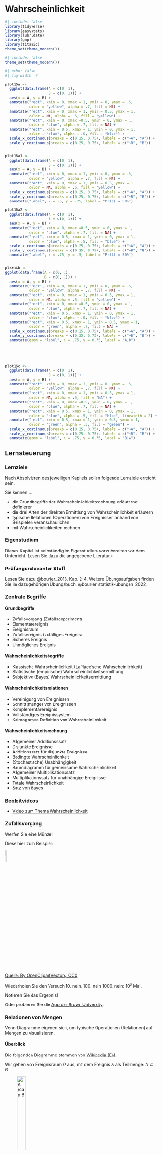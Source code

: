 
# Wahrscheinlichkeit

```r
#| include: false
library(tidyverse)
library(easystats)
library(lubridate)
library(gmp)
library(titanic)
theme_set(theme_modern())
```



```r
#| include: false
theme_set(theme_modern())
```


```r
#| echo: false
#| fig-width: 7

plot16a <-
  ggplot(data.frame(A = c(0, 1),
                    B = c(0, 1))) +
  aes(x = A, y = B) +
  annotate("rect", xmin = 0, xmax = 1, ymin = 0, ymax = .5,
           color = "yellow", alpha = .7, fill = NA) +
  annotate("rect", xmin = 0, xmax = 1, ymin = 0.5, ymax = 1,
           color = NA, alpha = .5, fill = "yellow") +
  annotate("rect", xmin = 0, xmax =0.5, ymin = 0, ymax = 1,
           color = "blue", alpha = .7, fill = NA) +
  annotate("rect", xmin = 0.5, xmax = 1, ymin = 0, ymax = 1,
           color = "blue", alpha = .5, fill = "blue") +
  scale_x_continuous(breaks = c(0.25, 0.75), labels = c("¬A", "A")) +
  scale_y_continuous(breaks = c(0.25, 0.75), labels = c("¬B", "B"))


plot16a1 <-
  ggplot(data.frame(A = c(0, 1),
                    B = c(0, 1))) +
  aes(x = A, y = B) +
  annotate("rect", xmin = 0, xmax = 1, ymin = 0, ymax = .5,
           color = "yellow", alpha = .7, fill = NA) +
  annotate("rect", xmin = 0, xmax = 1, ymin = 0.5, ymax = 1,
           color = NA, alpha = .5, fill = "yellow") +
  scale_x_continuous(breaks = c(0.25, 0.75), labels = c("¬A", "A")) +
  scale_y_continuous(breaks = c(0.25, 0.75), labels = c("¬B", "B")) +
  annotate("label", x = .5, y = .75, label = "Pr(B) = 50%")

plot16a2 <-
  ggplot(data.frame(A = c(0, 1),
                    B = c(0, 1))) +
  aes(x = A, y = B) +
  annotate("rect", xmin = 0, xmax =0.5, ymin = 0, ymax = 1,
           color = "blue", alpha = .7, fill = NA) +
  annotate("rect", xmin = 0.5, xmax = 1, ymin = 0, ymax = 1,
           color = "blue", alpha = .5, fill = "blue") +
  scale_x_continuous(breaks = c(0.25, 0.75), labels = c("¬A", "A")) +
  scale_y_continuous(breaks = c(0.25, 0.75), labels = c("¬B", "B")) +
  annotate("label", x = .75, y = .5, label = "Pr(A) = 50%")


plot16b <-
ggplot(data.frame(A = c(0, 1),
                  B = c(0, 1))) +
  aes(x = A, y = B) +
  annotate("rect", xmin = 0, xmax = 1, ymin = 0, ymax = .5,
           color = "yellow", alpha = .7, fill = NA) +
  annotate("rect", xmin = 0, xmax = 1, ymin = 0.5, ymax = 1,
           color = NA, alpha = .5, fill = "yellow") +
  annotate("rect", xmin = 0, xmax =0.5, ymin = 0, ymax = 1,
           color = "blue", alpha = .7, fill = NA) +
  annotate("rect", xmin = 0.5, xmax = 1, ymin = 0, ymax = 1,
           color = "blue", alpha = .5, fill = "blue") +
  annotate("rect", xmin = 0.5, xmax = 1, ymin = 0.5, ymax = 1,
           color = "green", alpha = .7, fill = NA) +
  scale_x_continuous(breaks = c(0.25, 0.75), labels = c("¬A", "A")) +
  scale_y_continuous(breaks = c(0.25, 0.75), labels = c("¬B", "B")) +
  annotate(geom = "label", x = .75, y = 0.75, label = "A,B")





plot16c <-
  ggplot(data.frame(A = c(0, 1),
                    B = c(0, 1))) +
  aes(x = A, y = B) +
  annotate("rect", xmin = 0, xmax = 1, ymin = 0, ymax = .5,
           color = "yellow", alpha = .7, fill = NA) +
  annotate("rect", xmin = 0, xmax = 1, ymin = 0.5, ymax = 1,
           color = NA, alpha = .5, fill = "NA") +
  annotate("rect", xmin = 0, xmax =0.5, ymin = 0, ymax = 1,
           color = "blue", alpha = .7, fill = NA) +
  annotate("rect", xmin = 0.5, xmax = 1, ymin = 0, ymax = 1,
           color = "blue", alpha = .5, fill = "blue", linewidth = 2) +
  annotate("rect", xmin = 0.5, xmax = 1, ymin = 0.5, ymax = 1,
           color = "green", alpha = .3, fill = "green") +
  scale_x_continuous(breaks = c(0.25, 0.75), labels = c("¬A", "A")) +
  scale_y_continuous(breaks = c(0.25, 0.75), labels = c("¬B", "B")) +
  annotate(geom = "label", x = .75, y = 0.75, label = "B|A")


```

## Lernsteuerung


### Lernziele

Nach Absolvieren des jeweiligen Kapitels sollen folgende Lernziele erreicht sein.

Sie können ...


- die Grundbegriffe der Wahrscheinlichkeitsrechnung erläuternd definieren
- die drei Arten der direkten Ermittlung von Wahrscheinlichkeit erläutern
- typische Relationen (Operationen) von Ereignissen anhand von Beispielen veranschaulichen
- mit Wahrscheinlichkeiten rechnen



### Eigenstudium


:::{.callout-note}
Dieses Kapitel ist selbständig im Eigenstudium vorzubereiten vor dem Unterricht.
Lesen Sie dazu die angegebene Literatur.$\square$
:::


### Prüfungsrelevanter Stoff

Lesen Sie dazu @bourier_2018, Kap. 2-4. 
Weitere Übungsaufgaben finden Sie im dazugehörigen Übungsbuch, @bourier_statistik-ubungen_2022.







### Zentrale Begriffe


#### Grundbegriffe

- Zufallsvorgang (Zufallsexperiment)
- Elementarereignis
- Ereignisraum
- Zufallsereignis (zufälliges Ereignis)
- Sicheres Ereignis
- Unmögliches Ereignis


#### Wahrscheinlichkeitsbegriffe

- Klassische Wahrscheinlichkeit (LaPlace'sche Wahrscheinlichkeit)
- Statistische (empirische) Wahrscheinlichkeitsermittlung
- Subjektive (Bayes) Wahrscheinlichkeitsermittlung


#### Wahrscheinlichkeitsrelationen

- Vereinigung von Ereignissen
- Schnitt(menge) von Ereignissen
- Komplementärereignis
- Vollständiges Ereignissystem
- Kolmogorovs Definition von Wahrscheinlichkeit


#### Wahrscheinlichkeitsrechnung

- Allgemeiner Additionsssatz
- Disjunkte Ereignisse
- Additionssatz für disjunkte Ereignisse
- Bedingte Wahrscheinlichkeit
- (Stochastische) Unabhängigkeit
- Baumdiagramm für gemeinsame Wahrscheinlichkeit
- Allgemeiner Multiplikationssatz
- Multiplikationssatz für unabhängige Ereignisse
- Totale Wahrscheinlichkeit
- Satz von Bayes


### Begleitvideos


- [Video zum Thema Wahrscheinlichkeit](https://youtu.be/rR6NspapEyo)




<!-- ## Unterstützung: Wahrscheinlichkeit in Bildern -->

<!-- Wahrscheinlichkeit in Bildern: zur einfachen Erschließung des Materials, -->
<!-- ein Unterstützungsangebot. -->


<!-- Im Folgenden sind einige Schlüsselbegriffe und -regeln in (ver-)einfach(t)er Form schematisch bzw. visuell dargestellt mit dem Ziel, den Stoff einfacher zu erschließen. -->





### Zufallsvorgang

Werfen Sie eine Münze!

Diese hier zum Beispiel:

![](img/1024px-Coin-155597.svg.png){width=10% fig-align="center"}

[Quelle: By OpenClipartVectors, CC0]( https://pixabay.com/pt/moeda-euro-europa-fran%C3%A7a-dinheiro-155597)

Wiederholen Sie den Versuch 10, nein, 100, nein 1000, nein: $10^6$ Mal.

Notieren Sie das Ergebnis!

Oder probieren Sie die [App der Brown University](https://seeing-theory.brown.edu/basic-probability/index.html#section1).



### Relationen von Mengen

Venn-Diagramme eigenen sich, um typische Operationen (Relationen) auf Mengen zu visualisieren.



#### Überblick

Die folgenden Diagramme stammen von [Wikipedia (En)](https://en.wikipedia.org/wiki/Venn_diagram).

Wir gehen von Ereignisraum $\Omega$ aus, mit dem Ereignis $A$ als Teilmenge: $A \subset B$.


<!-- ::: {#fig-sets layout-ncol=2} -->




![$A \cap B$](img/Venn0001.svg.png){width=25%}




![$A \cup B$](img/Venn0111.svg.png){width=5%}




![$\bar{A}$](img/2560px-Venn1010.svg.png){width=25%}






![$A \setminus B$](img/Venn0100.svg.png){width=25%}

<!-- Typische Mengenoperationen -->
<!-- ::: -->



#### Disjunkte Ereignisse


(Engl. disjoint events)

$A= \{1,2,3\}; B= \{4,5,6\}$

$A$ und $B$ sind disjunkt: ihre Schnittmenge ist leer: $A \cap B = \emptyset$,
s. @fig-disjunkt





![Zwei disunkte Ereignisse, dargestellt noch überlappungsfreie Kreise](img/2880px-Disjunkte_Mengen.svg.png){#fig-disjunkt width="25%" fig-align="center"}





#### Eselsbrücke zur Vereinigungs- und Schnittmenge

Das Zeichen für eine Vereinigung zweier Mengen kann man leicht mit dem Zeichen für einen Schnitt zweier Mengen leicht verwechseln; daher kommt eine Eselbrücke gelesen, s. @fig-esel.

![Eselsbrücke für Vereinigungs- und Schnittmenge](img/ven_cup_cap.jpeg){#fig-esel width=55%}

[Quelle: rither.de](http://www.rither.de/a/mathematik/stochastik/mengentheorie-und-venn-diagramme/)


#### Animationen


[Animation zu Mengenoperationen](https://seeing-theory.brown.edu/compound-probability/index.html)



[Animation zur Vereinigung von Mengen](https://www.geogebra.org/m/GEZV4xXc#material/cmXR8fHN)

[Quelle](Geogebra, J. Merschhemke)


### Additionssatz 

Der Additionssatz wird verwendet, wenn wir an der Wahrscheinlichkeit interessiert sind, dass *mindestens eines der Ereignisse* eintritt.

#### Diskunkte Ereignisse

$\Omega = {1,2,3,4,5,6}$



$\boxed{1\; 2\; 3\; 4\; 5\; 6}$

Gesucht sei die Wahrscheinlichkeit des Ereignis $A=\{1,2\}$.


$\boxed{\boxed{1\; 2}\; \color{gray}{ 3\; 4\; 5\; 6}}$

$P(1 \cup 2) = \frac{1}{6} + \frac{1}{6} = \frac{2}{6}$


#### Allgemein (disjunkt oder nicht disjunkt)


Bei der Addition der Wahrscheinlichkeiten für $A$ und $B$ wird der Schnitt $A\cap B$ doppelt erfasst. Er muss daher noch abgezogen werden (vgl. @fig-sets2):



$$P(A \cup B) = P(A) + P(B) - P(A\cap B)$$



<!-- ::: {#fig-sets2 layout-ncol=2} -->

![$A \cup B$](img/Venn0111.svg.png){width=20%}




![$A \cap B$](img/Venn0001.svg.png){width=20%}



Die Schnittmenge muss beim Vereinigen abgezogen werden,
damit sie nicht doppelt gezählt wird.


<!-- ::: -->



### Bedingte Wahrscheinlichkeit


#### Animation


Schauen Sie sich mal diese [Wahnsinnsanimation von Victor Powell an](https://setosa.io/conditional/). Hammer!


#### Schema


Abb. @fig-schema-p illustriert gemeinsame Wahrscheinlichkeit, $P(A \cap B) und bedingte Wahrscheinlichkeit, $P(A|B)$.


```r
#| echo: false
#| fig-cap: Illustration von gemeinsamer und bedingter Wahrscheinlichkeit
#| label: fig-schema-p
plots(plot16a1, plot16a2, plot16c)
```



Bedingte Wahrscheinlichkeit ist vergleichbar zu Filtern einer Tabelle:

```r
#| echo: true
d <- 
  tibble::tribble(
      ~id, ~A, ~B,
      "1", 0L, 0L,
      "2", 0L, 1L,
      "3", 1L, 0L,
      "4", 1L, 1L,
  "SUMME", 2L, 2L
  )

```

Es ergeben sich folgende Wahrscheinlichkeiten:

$P(A) = 2/4$

$P(B) = 2/4$

$P(A \cap B) = 1/4$

$P(A|B) = 1/2$






### (Un-)Abhängigkeit

Stochastische Unabhängigkeit ist ein Spezialfall von Abhängigkeit: Es gibt sehr viele Ausprägungen für Abhängigkeit, aber nur eine für Unabhängigkeit.
Können wir Unabhängigkeit nachweisen, haben wir also eine starke Aussage getätigt.






```r
#| echo: false
data("titanic_train")


plottitanic1 <-
titanic_train %>%
  select(Pclass, Survived) %>%
  mutate(Survived = factor(Survived)) %>%
  ggplot(aes(x = Pclass)) +
  geom_bar(aes(fill = Survived), position = "fill") +
  theme(legend.position = "bottom")


plottitanic2 <-
titanic_train %>%
  select(Survived, Embarked) %>%
  filter(Embarked %in% c("C", "Q", "S")) %>%
  mutate(Survived = factor(Survived)) %>%
  ggplot(aes(x = Embarked)) +
  geom_bar(aes(fill = Survived), position = "fill") +
  theme(legend.position = "bottom")





plottitanic3 <-
  titanic_train %>%
  select(Survived, Age) %>%
  mutate(Age_prime = isprime(Age),
         Age_prime = factor(Age_prime)) %>%
  mutate(Survived = factor(Survived)) %>%
  ggplot(aes(x = Age_prime)) +
  geom_bar(aes(fill = Survived), position = "fill") +
  theme(legend.position = "bottom") +
  scale_x_discrete(breaks = c(0, 2),
                     labels = c("Nicht Prim", "Prim"))

# plottitanic3

```



*Abhängig*, s. @fig-abh, links: Überleben auf der Titanic ist offenbar *abhängig* von der Passagierklasse.
Auf der anderen Seite: Das Ereignis *Überleben* auf der Titanic ist *un*abhängig vom Ereignis *Alter ist eine Primzahl*, s. @fig-abh, rechts.





```r
#| fig-cap: "Abhängigkeit und Unabhängigkeit zweier Ereignisse"
#| label: fig-abh
#| echo: false
plots(plottitanic1, plottitanic3,
      n_rows = 1,
      title = c("Abhängigkeit zweier Ereignisse", "Un-Abhängigkeit zweier Ereignisse"))
```








Zur Ab- bzw. Un-Abhängigkeit zweier Variablen, an Beispielen illustriert.




:::{#exm-covid}

## Zusammenhang von Covidsterblichkeit und Impfquote


Sind die Ereignisse *Tod durch Covid*  bzw. *Impfquote* ($A$) und *Land*^[hier mit den zwei Ausprägungen *DEU* und *USA*] ($B$) voneinander abhängig (Abb. @fig-covid1)?

```r
#| message: false
#| echo: false
#| cache: true
#| fig-cap: Impfquote und Sterblichkeit sind voneinander abhängig (bezogen auf Covid, auf Basis vorliegender Daten)
#| label: fig-covid1


# source: https://ourworldindata.org/covid-vaccinations
# access date: 2021-09-24
# licence: https://ourworldindata.org/covid-vaccinations#licence



dfile <- "data/owid-covid-data.csv"



d <- read_csv(dfile)

d2<-
  d %>%
  filter(iso_code %in% c("DEU", "USA")) %>%
  mutate(date = as_date(date)) %>%
  rename(Land = iso_code) %>%
  select(date,
         Land,
         #total_deaths,
         #new_deaths,
         people_fully_vaccinated_per_hundred,
         total_deaths_per_million,
         #new_vaccinations,
         total_vaccinations) %>%
  filter(date == "2021-09-23") %>%
  group_by(Land)


# d2 %>%
#   ungroup() %>%
#   count(people_fully_vaccinated_per_hundred)

plot_covid1 <-
  d2 %>%
  ggplot(aes(x = Land,
             y = people_fully_vaccinated_per_hundred)) +
  geom_col() +
  labs(title = "Anteil komplett geimpfter Personen",
       subtitle = "2021-09-23")




plot_covid2 <-
  d2 %>%
  ggplot(aes(x = Land,
             y = total_deaths_per_million)) +
  geom_col()+
  labs(title = "Corona-Tote pro Million",
       subtitle = "2021-09-23")


plots(plot_covid1, plot_covid2)
```

Ja, da in beiden Diagrammen gilt: $P(A|B) \ne Pr(A) \ne Pr(A|\neg B)$.


Daten von [Our World in Data](https://ourworldindata.org/covid-deaths).


:::








### Multiplikationssatz

Der Multiplikationssatz wird verwendet, wenn wir an der Wahrscheinlichkeit interessiert sind, dass *alle Ereignisse* eintreten.


#### Unabhängige Ereignisse


Wir werfen eine faire Münze *zwei* Mal (Abb. @fig-2muenzen).


![Wir werfen 2 faire Münzen](img/muenz1.png){#fig-2muenzen width="50%"}

Abb. @fig-2muenzen zeigt ein *Baumdiagramm*. Jeder *Kasten* (Knoten) zeigt ein *Ergebnis.* 
Die Pfeile (Kanten) symbolisieren die Abfolge des Experiments: Vom "Start" (schwarzer Kreis) 
führen zwei mögliche Ergebniss ab, jeweils mit Wahrscheinlichkeit 1/2.
Die untersten Knoten nennt man auch *Blätter* (Endknoten), sie zeigen das Endresultat des (in diesem Fall) zweifachen Münzwurfs.
Der Weg vom Start zu einem bestimmten Blatt nennt man *Pfad*. 
Die Anzahl der Pfade entspricht der Anzahl der Blätter.
In diesen Diagramm gibt es vier Pfade (und Blätter).





```r
#| echo: false
tibble::tribble(
  ~Ereignis,               ~Pr,
       "0K", "1/2 * 1/2 = 1/4",
       "1K", "1/4 + 1/4 = 1/2",
       "2K", "1/2 * 1/2 = 1/4"
  )
```

Wir werfen eine faire Münze *drei* Mal (Abb. @fig-3muenzen)

![Wir werfen drei faire Münzen](img/muenz2.png){#fig-3muenzen}



```r
#| echo: false
tibble::tribble(
  ~Ereignis,                     ~Pr,
       "0K", "1/2 * 1/2 * 1/2 = 1/8",
       "1K", "1/8 + 1/8 + 1/8 = 3/8",
       "2K",          "3 * 1/8 = 3/8",
       "3K", "1/2 * 1/2 * 1/2 = 1/8"
  ) 
```




$Pr(AB) = Pr(A) \cdot Pr(B) = 50\% \cdot 50\% = 25\%$

```r
#| echo: false
#| fig-cap: Unabhängige Ereignisse visualisiert
#| label: fig-unabh-e
plots(plot16a1, plot16a2, plot16c)
```


Abb. @fig-unabh-e zeigt, dass gilt: $P(A\cap B) = P(A) \cdot P(B) = P(B) \cdot P(A)$.


#### Kalt und Regen

Von @mcelreath_statistical_2020 stammt diese Verdeutlichung der gmeinsamen Wahrscheinlichkeit:

Was ist die Wahrscheinlichkeit für *kalt ❄ und Regen ⛈️*?

Die Wahrscheinlichkeit für kalt und Regen ist die Wahrscheinlichkeit von *Regen* ⛈, wenn's *kalt* ❄ ist mal die Wahrscheinlichkeit von *Kälte* ❄.

Ebenfalls gilt:

Die Wahrscheinlichkeit für kalt und Regen ist die Wahrscheinlichkeit von *Kälte* ❄, wenn's *regnet* ⛈️ mal die Wahrscheinlichkeit von *Regen* ⛈️.

Das Gesagte als Emoji-Gleichung:

$P(❄️ und ⛈️) = P(⛈️ |❄️ ) \cdot P(❄️) =  P(❄️ |⛈️ ) \cdot P(⛈️) = P(⛈️ und  ❄️)$



Allgemein:

$P(A\cap B) = P(A) \cdot P(B|A) = P(B) \cdot P(A|B)$


Man kann also die "Gleichung drehen".

#### Abhängige Ereignisse



Ein Baumdiagramm bietet sich zur Visualisierung abhängiger Ereignisse an, s. Abb. @fig-baum-abh. Für unabhängige Ereignisse übrigens auch.


In einer Urne befinden sich fünf Kugeln, von denen vier rot sind und eine blau ist.

wie groß ist die Wahrscheinlichkeit, dass bei zwei Ziehungen ohne Zurücklegen (*ZOZ*) *zwei rote Kugeln* gezogen werden [@bourier_2018], S. 47.


Hier ist unsere Urne:

$$\boxed{\color{red}{R, R, R, R}, \color{blue}B}$$

Und jetzt ziehen wir. Hier ist das Baumdiagramm, s. Abb. @fig-baum-abh.


```mermaid
%%| fig-cap: "Baumdiagramm für ein ein zweistufiges Zufallsereignis, wobei der 2. Zug (Stufe) abhängig ist vom 1. Zug."
%%| label: fig-baum-abh
flowchart LR
  A[Start] -->|4/5|B[1. Zug: R]
  A -->|1/5|C[1. Zug: B]
  B -->|3/4|D[2. Zug: R]
  B -->|1/4|E[2. Zug: B]
  D --- H[Fazit: RR:  12/20]
  E --- I[Fazit: RB: 4/20]
  C -->|4/4|F[2. Zug: R]
  C -->|0/4|G[2. Zug: B]
  F --- J[Fazit: BR: 4/20]
  G --- K[Fazit: BB: 0/20]
```



Es gilt also: $P(A\cap B) = P(A) \cdot P(B|A)$.



### Totale Wahrscheinlichkeit




@fig-tot-wskt zeigt das Baumdiagramm für die Aufgabe @bourier_2018, S. 56.

```mermaid
%%| fig-cap: Totale Wahrscheinlichkeit
%%| label: fig-tot-wskt
flowchart LR
  A[Start] -->|0.6|B[A1]
  A -->|0.1|C[A2]
  A -->|0.3|D[A3]
  B -->|0.05|E[B]
  B -.->|0.95|F[Nicht-B]
  C -->|0.02|G[B]
  C -.->|0.98|H[Nicht-B]
  D -->|0.04|I[B]
  D -.->|0.96|J[Nicht-B]
```



Gesucht ist die Wahrscheinlichkeit $P(B)$.

Dazu addieren wir die Warhscheinlichkeiten der relevanten Äste.

```r
W_total <- 0.6 * 0.05 + 0.1 * 0.02 + 0.3 * 0.04
W_total
```

Die totale Wahrscheinlichkeit beträgt also $P(B) = 4.4\%$.

Einfacher noch ist es, wenn man anstelle von Wahrscheinlichkeiten absolute Häufigkeiten verwendet.


### Bayes

#### Bayes als Baum

Gesucht sei $P(A_1|B)$.

Für Bayes' Formel setzt man die Wahrscheinlichkeit des  *günstigen* Ast zur Wahrscheinlichkeit aller relevanten Äste, $P(B)$.

Der günstige Ast ist hier schwarz gedruckt, die übrigen Äste gestrichelt, s. @fig-tot-wskt2.

```mermaid
%%| fig-cap: Günstige Pfade
%%| label: fig-tot-wskt2
flowchart LR
  A[Start] -->|0.6|B[A1]
  A -.->|0.1|C[A2]
  A -.->|0.3|D[A3]
  B --->|0.05|E[B]
  B -.->|0.95|F[Nicht-B]
  C -.->|0.02|G[B]
  C -.->|0.98|H[Nicht-B]
  D -.->|0.04|I[B]
  D -.->|0.96|J[Nicht-B]
```



$$P(A|B) = \frac{P(A1 \cap B)}{P(B)} = \frac{0.6 \cdot 0.05}{0.03 + 0.002 + 0.012} = \frac{0.03}{0.044} \approx 0.68$$

$P(A|B)$ beträgt also ca. 68%.

Zur Erinnerung: $P(B)$ ist die totale Wahrscheinlichkeit.


## Bayes' Theorem

### Bayes als bedingte Wahrscheinlichkeit


Bayes' Theorem ist auch nur eine normale bedingte Wahrscheinlichkeit:


$P(A|B) = \frac{\overbrace{ P(A\cap B)}^\text{umformen}}{P(B)}$

$P(A\cap B)$ kann man  umformen, s. @eq-bayes1:

$$P(A|B) =\frac{P(A\cap B)}{P(B)} = \frac{P(B|A) \cdot P(A)}{P(B)}$${#eq-bayes1}

Man kann sich Bayes' Theorem  auch wie folgt herleiten:



$P(A\cap B) = P(B \cap A) = P(A) \cdot P(B|A) = P(B) \cdot P(A|B)$

Dann lösen wir nach P$(A|B)$ auf:


$P(A|B) = \frac{P(A) \cdot P(B|A)}{P(B)}$


### Wozu wird Bayes in der Praxis genutzt?


In der Praxis nutzt man Bayes häufig, wenn man Daten zu einer Wirkung $W$ hat,
und auf die Ursache $U$ zurückschließen möchte, sinngemäß:

$W \quad \underrightarrow{Bayes} \quad U$.

Dann kann man @eq-bayes1 so schreiben, s. @eq-bayes2:

$$P(U|W) = \frac{ P(U) \cdot P(W|U) }{P(W)}$${#eq-bayes2}

Eine ähnliche Situation, die in der Praxis häufig ist,
dass man Daten $D$ hat und auf die Wahrscheinlichkeit einer Hypothese $H$ schließen möchte, s. @eq-bayes3.

$D \quad \underrightarrow{Bayes} \quad H$.


$$P(H|D) = \frac{ P(H) \cdot P(D|H) }{P(D)}$${#eq-bayes3}

@eq-bayes3 fragt nach $P(H|D)$:

>    Was ist die Wahrscheinlichkeit der Hypothese H, jetzt wo wir die Daten haben (und ein Modell?)

Und antwortet so (@eq-bayes3):

>    Diese Wahrscheinlichkeit entspricht der Grundrate (Apriori-Wahrscheinlichkeit) der Hypothese mal der Plausibilität (Likelihood) der Daten unter Annahme (gegeben) der Hypothese. Aus Standardisierungsgründen dividiert man noch die totale Wahrscheinlichkeit der Daten über alle Hypothesen.


### Zusammengesetzte Hypothesen

Das ist vielleicht ein bisschen fancy,
aber man kann Bayes' Theorem auch nutzen, um die Wahrscheinlichkeit einer *zusammengesetzten Hypothese* zu berechnen: $H = H_1 \cap H_2$. 
Ein Beispiel wäre: "Was ist die Wahrscheinlichkeit, dass es Regen ($R$) *und* Blitzeis ($B$) gibt, wenn es kalt ($K$) ist?".

Das sieht dann so aus, @eq-bayes4:

$$
\begin{aligned}
P(R \cap B |K) &= \frac{ P(R \cap B) \cdot P(K|R \cap B) }{P(D)} \\
&= \frac{ P(R ) \cdot P(B) \cdot P(K|R \cap B) }{P(D)}
\end{aligned}
$${#eq-bayes4}


Hier haben wir $P(R \cap B)$  aufgelöst in $P(R) \cdot P(B)$,
das ist nur zulässig, wenn $R$ und $B$ unabhängig sind.

#### Bayes-Video von 3b1b

Das [Video zu Bayes von 3b1b](https://youtu.be/HZGCoVF3YvM) verdeutlicht das Vorgehen der Bayes-Methode auf einfache und anschauliche Weise.






## Aufgaben


Zusätzlich zu den Aufgaben im Buch:

- [mtcars-abhaengig](https://datenwerk.netlify.app/posts/mtcars-abhaengig/mtcars-abhaengig.html)
- [voll-normal](https://datenwerk.netlify.app/posts/voll-normal/voll-normal.html)
- [corona-blutgruppe](https://datenwerk.netlify.app/posts/corona-blutgruppe/corona-blutgruppe.html)
- [Bed-Wskt2](https://datenwerk.netlify.app/posts/bed-wskt2/bed-wskt2)
- [Gem-Wskt1](https://datenwerk.netlify.app/posts/gem-wskt1/gem-wskt1)
- [wuerfel01](https://datenwerk.netlify.app/posts/wuerfel01/wuerfel01.html)
- [wuerfel02](https://datenwerk.netlify.app/posts/wuerfel02/wuerfel02.html)
- [wuerfel03](https://datenwerk.netlify.app/posts/wuerfel03/wuerfel03.html)
- [wuerfel04](https://datenwerk.netlify.app/posts/wuerfel04/wuerfel04.html)





## ---



![](img/outro-03.jpg){width=100%}






